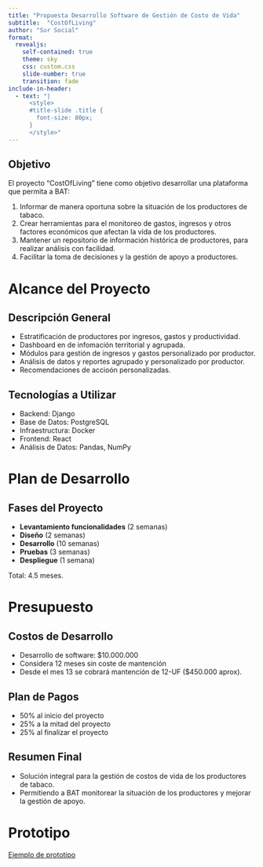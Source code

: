 ```yaml
---
title: "Propuesta Desarrollo Software de Gestión de Costo de Vida"
subtitle:  "CostOfLiving"
author: "Sur Social"
format: 
  revealjs: 
    self-contained: true
    theme: sky
    css: custom.css
    slide-number: true
    transition: fade
include-in-header:
  - text: "|
      <style>
      #title-slide .title {
        font-size: 80px;
      }
      </style>"
---
```


:::  {.smaller}

## Objetivo

El proyecto "CostOfLiving" tiene como objetivo desarrollar una plataforma que permita a BAT: 

1. Informar de manera oportuna sobre la situación de los productores de tabaco.
1. Crear herramientas para el monitoreo de gastos, ingresos y otros factores económicos que afectan la vida de los productores.
1. Mantener un repositorio de información histórica de productores, para realizar análisis con facilidad.
1. Facilitar la toma de decisiones y la gestión de apoyo a productores.

:::

# Alcance del Proyecto

## Descripción General
- Estratificación de productores por ingresos, gastos y productividad.
- Dashboard en de infomación territorial y agrupada.
- Módulos para gestión de ingresos y gastos personalizado por productor.
- Análisis de datos y reportes agrupado y personalizado por productor.
- Recomendaciones de accioón personalizadas.


## Tecnologías a Utilizar
- Backend: Django
- Base de Datos: PostgreSQL
- Infraestructura: Docker
- Frontend: React
- Análisis de Datos: Pandas, NumPy

# Plan de Desarrollo

## Fases del Proyecto
- **Levantamiento funcionalidades** (2 semanas)
- **Diseño** (2 semanas)
- **Desarrollo** (10 semanas)
- **Pruebas** (3 semanas)
- **Despliegue** (1 semana)

Total: 4.5 meses.

# Presupuesto

## Costos de Desarrollo
- Desarrollo de software: $10.000.000
- Considera 12 meses sin coste de mantención
- Desde el mes 13 se cobrará mantención de 12-UF ($450.000 aprox).

## Plan de Pagos
- 50% al inicio del proyecto
- 25% a la mitad del proyecto
- 25% al finalizar el proyecto

## Resumen Final
- Solución integral para la gestión de costos de vida de los productores de tabaco.
- Permitiendo a BAT monitorear la situación de los productores y mejorar la gestión de apoyo.

# Prototipo

[Ejemplo de prototipo](https://app.uizard.io/p/a7679383/fullscreen){target="_blank"}


